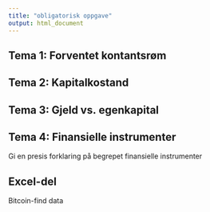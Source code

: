 ```yaml
---
title: "obligatorisk oppgave"
output: html_document
---
```


## Tema 1: Forventet kontantsrøm

## Tema 2: Kapitalkostand

## Tema 3: Gjeld vs. egenkapital

## Tema 4: Finansielle instrumenter
Gi en presis forklaring på begrepet finansielle instrumenter

## Excel-del
Bitcoin-find data



